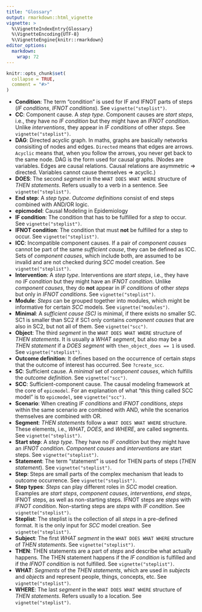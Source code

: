 ```yaml
---
title: "Glossary"
output: rmarkdown::html_vignette
vignette: >
  %\VignetteIndexEntry{Glossary}
  %\VignetteEncoding{UTF-8}
  %\VignetteEngine{knitr::rmarkdown}
editor_options: 
  markdown: 
    wrap: 72
---
```


```r
knitr::opts_chunk$set(
  collapse = TRUE,
  comment = "#>"
)
```

-   **Condition**: The term "condition" is used for IF and IFNOT parts
    of steps (*IF conditions*, *IFNOT conditions*). See
    `vignette("steplist")`.
-   **CC**: Component cause. A *step type*. Component causes are *start
    steps*, i.e., they have no *IF condition* but they might have an
    *IFNOT condition*. Unlike *interventions*, they appear in *IF
    conditions* of other *steps*. See `vignette("steplist")`.
-   **DAG**: Directed acyclic graph. In maths, graphs are basically
    networks consisiting of nodes and edges. `Directed` means that edges
    are arrows. `Acyclic` means that, when you follow the arrows, you
    never get back to the same node. DAG is the form used for causal
    graphs. (Nodes are variables. Edges are causal relations. Causal
    relations are asymmetric =\> directed. Variables cannot cause
    themselves =\> acyclic.)
-   **DOES**: The second *segment* in the `WHAT DOES WHAT WHERE`
    structure of *THEN statements*. Refers usually to a verb in a
    sentence. See `vignette("steplist")`.
-   **End step**: A *step type*. *Outcome definitions* consist of end
    steps combined with AND/OR logic.
-   **epicmodel**: Causal Modeling in Epidemiology
-   **IF condition**: The condition that has to be fulfilled for a
    *step* to occur. See `vignette("steplist")`.
-   **IFNOT condition**: The condition that must **not** be fulfilled
    for a step to occur. See `vignette("steplist")`.
-   **ICC**: Incompatible component causes. If a pair of *component
    causes* cannot be part of the same *sufficient cause*, they can be
    defined as ICC. Sets of *component causes*, which include both, are
    assumed to be invalid and are not checked during *SCC* model
    creation. See `vignette("steplist")`.
-   **Intervention**: A *step type*. Interventions are *start steps*,
    i.e., they have no *IF condition* but they might have an *IFNOT
    condition*. Unlike *component causes*, they do **not** appear in *IF
    conditions* of other *steps* but only in *IFNOT conditions*. See
    `vignette("steplist")`.
-   **Module**: *Steps* can be grouped together into modules, which
    might be informative for certain *SCC* models. See
    `vignette("modules")`.
-   **Minimal**: A *sufficient cause (SC)* is minimal, if there exists
    no smaller SC. SC1 is smaller than SC2 if SC1 only contains
    *component causes* that are also in SC2, but not all of them. See
    `vignette("scc")`.
-   **Object**: The third *segment* in the `WHAT DOES WHAT WHERE`
    structure of *THEN statements*. It is usually a *WHAT* *segment*,
    but also may be a *THEN statement* if a *DOES* *segment* with
    `then_object_does == 1` is used. See `vignette("steplist")`.
-   **Outcome definition**: It defines based on the occurrence of
    certain *steps* that the outcome of interest has occurred. See
    `?create_scc`.
-   **SC**: Sufficient cause. A *minimal* set of *component causes*,
    which fulfills the *outcome definition*. See `vignette("scc")`.
-   **SCC**: Sufficient-component cause. The causal modeling framework
    at the core of `epicmodel`. For an explanation of what "this thing
    called SCC model" is to `epicmodel`, see `vignette("scc")`.
-   **Scenario**: When creating *IF conditions* and *IFNOT conditions*,
    *steps* within the same scenario are combined with AND, while the
    scenarios themselves are combined with OR.
-   **Segment**: *THEN statements* follow a `WHAT DOES WHAT WHERE`
    structure. These elements, i.e., *WHAT*, *DOES*, and *WHERE*, are
    called segments. See `vignette("steplist")`.
-   **Start step**: A *step type*. They have no *IF condition* but they
    might have an *IFNOT condition*. *Component causes* and
    *interventions* are start steps. See `vignette("steplist")`.
-   **Statement**: The term "statement" is used for THEN parts of steps
    (*THEN statement*). See `vignette("steplist")`.
-   **Step**: Steps are small parts of the complex mechanism that leads
    to outcome occurrence. See `vignette("steplist")`.
-   **Step types**: *Steps* can play different roles in *SCC* model
    creation. Examples are *start steps*, *component causes*,
    *interventions*, *end steps*, IFNOT steps, as well as non-starting
    steps. IFNOT steps are *steps* with *IFNOT condition*. Non-starting
    steps are *steps* with *IF condition*. See `vignette("steplist")`.
-   **Steplist**: The steplist is the collection of all *steps* in a
    pre-defined format. It is the only input for *SCC* model creation.
    See `vignette("steplist")`.
-   **Subject**: The first *WHAT* *segment* in the
    `WHAT DOES WHAT WHERE` structure of *THEN statements*. See
    `vignette("steplist")`.
-   **THEN**: THEN statements are a part of *steps* and describe what
    actually happens. The THEN statement happens if the *IF condition*
    is fulfilled and if the *IFNOT condition* is not fulfilled. See
    `vignette("steplist")`.
-   **WHAT**: *Segments* of the *THEN statements*, which are used in
    *subjects* and *objects* and represent people, things, concepts,
    etc. See `vignette("steplist")`.
-   **WHERE**: The last *segment* in the `WHAT DOES WHAT WHERE`
    structure of *THEN statements*. Refers usually to a location. See
    `vignette("steplist")`.

